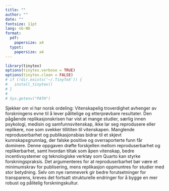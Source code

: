 ```yaml
---
title: ""
author: ""
date: ""
fontsize: 11pt
lang: nb-NO
format:
  pdf:
    papersize: a4
  typst:
    papersize: a4
---
```


```r
library(tinytex)
options(tinytex.verbose = TRUE)
options(tinytex.clean = FALSE)
# if (!dir.exists('~/.TinyTeX')) {
#   install_tinytex()
# }
# 
# Sys.getenv("PATH")
```

Sjekker om vi har norsk ordeling: Vitenskapelig troverdighet avhenger av forskningens evne til å lever pålitelige og etterprøvbare resultater. Den pågående replikasjonskrisen har vist at mange studier, særlig innen psykologi, medisin og samfunnsvitenskap, ikke lar seg reprodusere eller replikere, noe som svekker tillititen til vitenskapen. Manglende reproduserbarhet og publikasjonsbias bidrar til et skjevt kunnskapsgrunnlag, der falske positive og overraporterte funn får dominere. Denne oppgaven drøfte forskjellen mellom reproduserbarhet og replikerbarhet, samt hvordan tiltak som åpen vitenskap, bedre incentivsystemer og teknologiske verktøy som Quarto kan styrke forskningspraksis. Det argumenteres for at reproduserbarhet bør være et minimumskrav for publisering, mens replikasjon oppmuntres for studier med stor betydning. Selv om nye rammeverk gir bedre forutsetninger for transparens, kreves det fortsatt strukturelle endringer for å bygge en mer robust og pålitelig forskningskultur.
